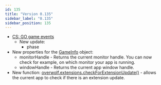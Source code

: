 ```yaml
---
id: 135
title: "Version 0.135"
sidebar_label: "0.135"
sidebar_position: 135
---
```


* [CS: GO game events](games/events/csgo#docsNav)
  * New update:
    * phase
* New properties for the [GameInfo](games#gameinfo-object) object:
  * monitorHandle - Returns the current monitor handle. You can now check for example, on which monitor your app is running.
  * windowHandle - Returns the current app window handle.
* New function: [overwolf.extensions.checkForExtensionUpdate()](extensions#checkforextensionupdatecallback) -  allows the current app to check if there is an extension update.

